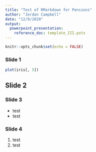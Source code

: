 ---
title: "Test of RMarkdown for Pensions"
author: "Jordan Campbell"
date: "12/9/2020"
output: 
  powerpoint_presentation:
    reference_doc: template_III.potx
---


```{r setup, include=FALSE}
knitr::opts_chunk$set(echo = FALSE)
```

### Slide 1

```{r pressure, fig.asp = 1}

plot(iris[, 5])

```

## Slide 2

### Slide 3

- test 
- test


### Slide 4

1. test
2. test